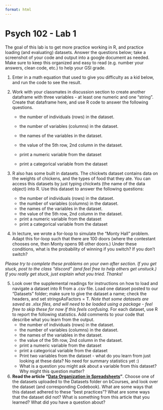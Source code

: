 ```yaml
---
format: html
---
```


# Psych 102 - Lab 1

The goal of this lab is to get more practice working in R, and practice loading (and evaluating) datasets. Answer the questions below; take a screenshot of your code and output into a google document as needed. Make sure to keep this organized and easy to read (e.g. number your answers, clean code, etc.) to help your GSI grade.

1.  Enter in a math equation that used to give you difficulty as a kid below, and run the code to see the result.

2.  Work with your classmates in discussion section to create another dataframe with three variables - at least one numeric and one "string". Create that dataframe here, and use R code to answer the following questions.

    -   the number of individuals (rows) in the dataset.

    -   the number of variables (columns) in the dataset.

    -   the names of the variables in the dataset.

    -   the value of the 5th row, 2nd column in the dataset.

    -   print a numeric variable from the dataset

    -   print a categorical variable from the dataset

3.  R also has some built in datasets. The chickwts dataset contains data on the weights of chickens, and the types of food that they ate. You can access this datasets by just typing chickwts (the name of the data object) into R. Use this dataset to answer the following questions:

    -   the number of individuals (rows) in the dataset.
    -   the number of variables (columns) in the dataset.
    -   the names of the variables in the dataset.
    -   the value of the 5th row, 2nd column in the dataset.
    -   print a numeric variable from the dataset
    -   print a categorical variable from the dataset

4.  In lecture, we wrote a for-loop to simulate the "Monty Hall" problem. Adapt this for-loop such that there are 100 doors (where the contestant chooses one, then Monty opens 98 other doors.) Under these conditions, what is the probability of winning if you switch? If you don't switch?

*Please try to complete these problems on your own after section. If you get stuck, post to the class "discord" (and feel free to help others get unstuck.) If you really get stuck, just explain what you tried. Thanks!*

5.  Look over the supplemental readings for instructions on how to load and navigate a dataset into R from a .csv file. Load one dataset posted to our "Datasets" folder; make sure to give the dataset a name; check the headers, and set stringsAsFactors = T. *Note that some datasets are saved as .xlsx files, and will need to be loaded using a package - feel free to skip these for now if this feels confusing.* For each dataset, use R to report the following statistics. Add comments to your code that describe what you learn from the output.
    -   the number of individuals (rows) in the dataset.
    -   the number of variables (columns) in the dataset.
    -   the names of the variables in the dataset.
    -   the value of the 5th row, 2nd column in the dataset.
    -   print a numeric variable from the dataset
    -   print a categorical variable from the dataset
    -   Print two variables from the dataset - what do you learn from just looking at these data? No need for summary statistics yet :)
    -   What is a question you might ask about a variable from this dataset? Why might this question matter?

6.  **Read the article "[Data Organization in Spreadsheets](https://www.dropbox.com/scl/fi/4ucbwkxc8890n83n5noe7/1_DataOrganization.pdf?rlkey=h4jxxg7hjxv0h4asghdv9hr7b&dl=0)"**. Choose one of the datasets uploaded to the Datasets folder on bCourses, and look over the dataset (and corresponding Codebook). What are some ways that this dataset adhered to these "best practices"? What are some ways that the dataset did not? What is something from this article that you learned? What did you have a question about?
